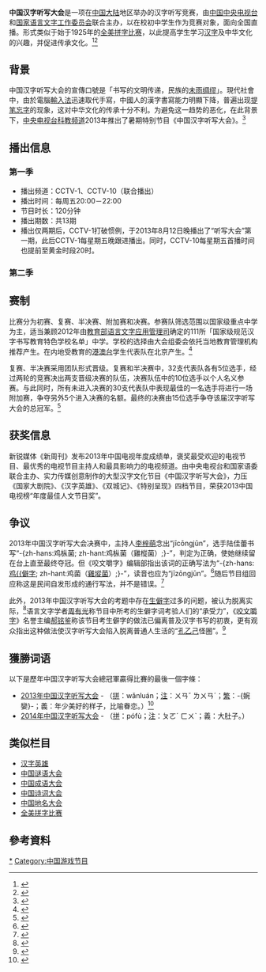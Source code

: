 {{CJK-New-Char|2d382|block=F}}
'''中国汉字听写大会'''是一项在[[中国大陆|中国大陆]]地区举办的汉字听写竞赛，由[[中国中央电视台|中国中央电视台]]和[[国家语言文字工作委员会|国家语言文字工作委员会]]联合主办，以在校初中学生作为竞赛对象，面向全国直播。形式类似于始于1925年的[[全美拼字比赛|全美拼字比赛]]，以此提高学生学习[[汉字|汉字]]及中华文化的兴趣，并促进传承文化。<ref>{{cite news|url=http://hnrb.hinews.cn/html/2013-05/02/content_14_5.htm|title=央视将于暑期播出《中国汉字听写大会》|publisher=海南日报|date=2013-05-02|accessdate=2013-10-22|archive-date=2013-10-22|archive-url=https://web.archive.org/web/20131022040942/http://hnrb.hinews.cn/html/2013-05/02/content_14_5.htm|dead-url=no}}</ref><ref>{{cite news|url=http://www.huaxia.com/xw/gjrd/2013/10/3576785.html|title=美媒：“汉字听写大会”赛语言 触动中国人神经|publisher=[[新华网|新华网]]转[[参考消息|参考消息]]|date=2013-10-21|accessdate=2013-10-22|archive-date=2013-10-22|archive-url=https://web.archive.org/web/20131022215325/http://www.huaxia.com/xw/gjrd/2013/10/3576785.html|dead-url=no}}</ref>

== 背景 ==
中国汉字听写大会的宣傳口號是「书写的文明传递，民族的[[wikt:未雨绸缪|未雨绸缪]]」。現代社會中，由於電腦[[輸入法|輸入法]]迅速取代手寫，中國人的漢字書寫能力明顯下降，普遍出现[[提笔忘字|提笔忘字]]的现象，这对中华文化的传承十分不利。为避免这一趋势的恶化，在此背景下，[[中央电视台科教频道|中央电视台科教频道]]2013年推出了暑期特别节目《中国汉字听写大会》。<ref>{{cite news|url=http://paper.people.com.cn/rmrbhwb/html/2013-05/15/content_1239980.htm?div=-1|title=“汉字保卫战”正当时|publisher=人民日报海外版|date=2013-05-15|access-date=2013-10-22|archive-url=https://web.archive.org/web/20131022063651/http://paper.people.com.cn/rmrbhwb/html/2013-05/15/content_1239980.htm?div=-1|archive-date=2013-10-22|dead-url=yes}}</ref>

== 播出信息 ==
=== 第一季 ===
{{Main|2013年中国汉字听写大会}}
*播出频道：CCTV-1、CCTV-10（联合播出）
*播出时间：每周五20:00－22:00
*节目时长：120分钟
*播出期数：共13期
*播出仅两期后，CCTV-1打破惯例，于2013年8月12日晚播出了“听写大会”第一期，此后CCTV-1每星期五晚跟进播出。同时，CCTV-10每星期五首播时间也提前至黄金时段20时。

=== 第二季 ===
{{Main|2014年中国汉字听写大会}}

== 赛制 ==
比赛分为初赛、复赛、半决赛、附加赛和决赛。参赛队筛选范围以国家级重点中学为主，适当兼顾2012年由[[中华人民共和国教育部|教育部语言文字应用管理司]]确定的111所「国家级规范汉字书写教育特色学校名单」中学。学校的选择由大会组委会依托当地教育管理机构推荐产生。在内地受教育的[[港澳台|港澳台]]学生代表队在北京产生。<ref>{{cite news|url=http://kejiao.cntv.cn/2013/07/03/ARTI1372844406336473.shtml|title=中国汉字听写大会 选手参赛须知|publisher=[[中国网络电视台|中国网络电视台]]|date=2013-07-03|accessdate=2013-10-22|archive-date=2013-10-22|archive-url=https://web.archive.org/web/20131022052458/http://kejiao.cntv.cn/2013/07/03/ARTI1372844406336473.shtml|dead-url=no}}</ref>

复赛、半决赛采用团队形式晋级。复赛和半决赛中，32支代表队各有5位选手，经过两轮的竞赛决出两支晋级决赛的队伍，决赛队伍中的10位选手以个人名义参赛。与此同时，所有未进入决赛的30支代表队中表现最佳的一名选手将进行一场附加赛，争夺另外5个进入决赛的名额。最终的决赛由15位选手争夺该届汉字听写大会的总冠军。<ref>{{cite news|url=http://caijing.chinadaily.com.cn/xfly/2013-10-10/content_10281588.html|title=个人仍有望进决赛|publisher=重庆晨报|date=2013-10-10|deadurl=yes|archiveurl=https://web.archive.org/web/20131023060810/http://caijing.chinadaily.com.cn/xfly/2013-10-10/content_10281588.html|archivedate=2013-10-23|accessdate=2013-10-22}}</ref>

== 获奖信息 ==
新锐媒体《新周刊》发布2013年中国电视年度成绩单，褒奖最受欢迎的电视节目、最优秀的电视节目主持人和最具影响力的电视频道。由中央电视台和国家语委联合主办、实力传媒创意制作的大型汉字文化节目《中国汉字听写大会》，力压《国家大剧院》、《汉字英雄》、《双城记》、《特别呈现》四档节目，荣获2013中国电视榜“年度最佳人文节目奖”。

==争议==
2013年中国汉字听写大会决赛中，主持人[[李梓萌|李梓萌]]念出“jīcōngjūn”，选手陆佳蕾书写“-{zh-hans:鸡枞菌; zh-hant:鸡枞菌（雞樅菌）;}-”，判定为正确，使她继续留在台上直至最终夺冠。但《咬文嚼字》编辑部指出该词的正确写法为“-{zh-hans:[[雞肉絲菇|鸡{{僻字]]; zh-hant:鸡{{僻字|𭎂|⿰土从}}菌（[[雞㙡菌|雞㙡菌]]）;}-”，读音也应为“jīzōngjūn”。<ref>{{cite news|url=http://edu.gmw.cn/2013-11/07/content_9421591.htm|title=咬文嚼字纠错“鸡枞菌” 汉字听写大会发生误判|publisher=光明网|date=2013-11-07|deadurl=yes|archiveurl=https://web.archive.org/web/20140607001625/http://edu.gmw.cn/2013-11/07/content_9421591.htm|archivedate=2014-06-07|accessdate=2014-07-13}}</ref>随后节目组回应称这是民间自发形成的通行写法，并不是错误。<ref>{{Cite web |url=https://new.qq.com/cmsn/20131109/20131109000856 |title=存档副本 |accessdate=2019-02-13 |archive-date=2019-02-13 |archive-url=https://web.archive.org/web/20190213183821/https://new.qq.com/cmsn/20131109/20131109000856 |dead-url=no }}</ref>

此外，2013年中国汉字听写大会的考题中存在[[生僻字|生僻字]]过多的问题，被认为脱离实际，<ref>{{cite news|url=http://www.wccdaily.com.cn/shtml/hxdsb/20131017/156273.shtml|title=请写：巉岩、滹沱河、饾饤… 观众：“我简直是个文盲！”|publisher=[[华西都市报|华西都市报]]|date=2013-10-17|accessdate=2015-07-26|deadurl=yes|archiveurl=https://web.archive.org/web/20160304190749/http://www.wccdaily.com.cn/shtml/hxdsb/20131017/156273.shtml|archivedate=2016-03-04}}</ref>语言文字学者[[周有光|周有光]]称节目中所考的生僻字词考验人们的“承受力”，《[[咬文嚼字|咬文嚼字]]》名誉主编[[郝铭鉴|郝铭鉴]]称该节目考生僻字的做法已偏离普及汉字书写的初衷，更有观众指出这种做法使汉字听写大会陷入脱离普通人生活的“[[孔乙己|孔乙己]]怪圈”。<ref>{{cite news|url=http://epaper.xiancn.com/xarb/html/2013-11/13/content_253825.htm|title=汉语拼音之父周有光：我去听写大会一定得零分|publisher=[[西安日报|西安日报]]|date=2013-11-13|accessdate=2015-07-26|archive-url=https://web.archive.org/web/20190123230443/http://epaper.xiancn.com/xarb/html/2013-11/13/content_253825.htm|archive-date=2019-01-23|dead-url=yes}}</ref>

==獲勝词语==
以下是歷年中国汉字听写大会總冠軍贏得比賽的最後一個字條：
* [[2013年中国汉字听写大会|2013年中国汉字听写大会]] - {{Lang|zh-cn|[[:wikt:婉娈|婉娈]]}}（[[拼音|拼]]：wǎnluán；[[注音符號|注]]：ㄨㄢˇ ㄌㄨㄢˊ；[[繁体中文|繁]]：-{婉孌}-；義：年少美好的样子，比喻眷恋。）<ref>{{cite news|url=http://www.china.com.cn/guoqing/2013-10/21/content_30353815.htm|title="汉字听写大会"期末考试 生僻词钱文忠喊太古雅|publisher=长江日报|date=2013-10-21|accessdate=2013-10-22|archive-date=2013-10-23|archive-url=https://web.archive.org/web/20131023055455/http://www.china.com.cn/guoqing/2013-10/21/content_30353815.htm|dead-url=no}}</ref>
* [[2014年中国汉字听写大会|2014年中国汉字听写大会]] - {{Lang|zh-cn|[[:wikt:皤腹|皤腹]]}}（[[拼音|拼]]：pófù；[[注音符號|注]]：ㄆㄛˊ ㄈㄨˋ；義：大肚子。）

== 类似栏目 ==
* [[汉字英雄|汉字英雄]]
* [[中国谜语大会|中国谜语大会]]
* [[中国成语大会|中国成语大会]]
* [[中国诗词大会|中国诗词大会]]
* [[中国地名大会|中国地名大会]]
* [[全美拼字比赛|全美拼字比赛]]

== 參考資料 ==
{{Reflist}}
{{中国汉字听写大会节目表}}
[[Category:中国汉字听写大会|*]]
[[Category:中国游戏节目|Category:中国游戏节目]]